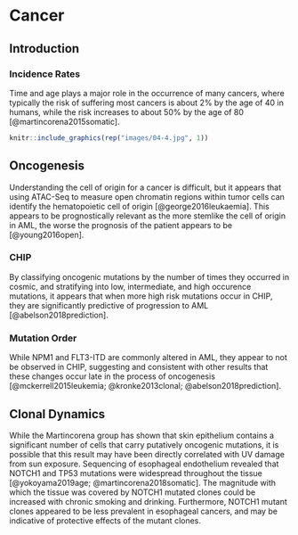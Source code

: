 # Cancer {#cancer}

## Introduction
### Incidence Rates
Time and age plays a major role in the occurrence of many cancers, where typically the risk of suffering most cancers is about 2% by the age of 40 in humans, while the risk increases to about 50% by the age of 80 [@martincorena2015somatic].
```r
knitr::include_graphics(rep("images/04-4.jpg", 1))
```

## Oncogenesis
Understanding the cell of origin for a cancer is difficult, but it appears that using ATAC-Seq to measure open chromatin regions within tumor cells can identify the hematopoietic cell of origin [@george2016leukaemia]. This appears to be prognostically relevant as the more stemlike the cell of origin in AML, the worse the prognosis of the patient appears to be [@young2016open].

### CHIP
By classifying oncogenic mutations by the number of times they occurred in cosmic, and stratifying into low, intermediate, and high occurence mutations, it appears that when more high risk mutations occur in CHIP, they are significantly predictive of progression to AML [@abelson2018prediction].

### Mutation Order
While NPM1 and FLT3-ITD are commonly altered in AML, they appear to not be observed in CHIP, suggesting and consistent with other results that these changes occur late in the process of oncogenesis [@mckerrell2015leukemia; @kronke2013clonal; @abelson2018prediction].

## Clonal Dynamics
While the Martincorena group has shown that skin epithelium contains a significant number of cells that carry putatively oncogenic mutations, it is possible that this result may have been directly correlated with UV damage from sun exposure. Sequencing of esophageal endothelium revealed that NOTCH1 and TP53 mutations were widespread throughout the tissue [@yokoyama2019age; @martincorena2018somatic]. The magnitude with which the tissue was covered by NOTCH1 mutated clones could be increased with chronic smoking and drinking. Furthermore, NOTCH1 mutant clones appeared to be less prevalent in esophageal cancers, and may be indicative of protective effects of the mutant clones.
